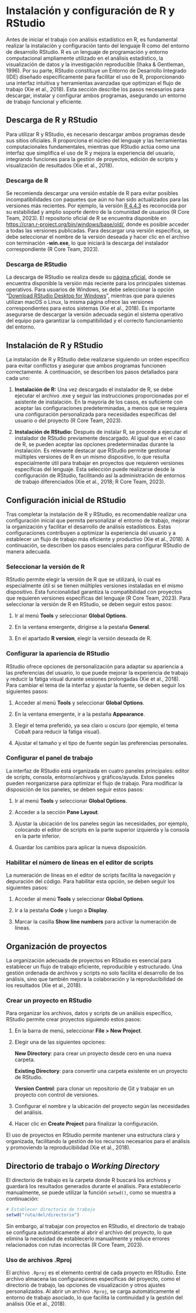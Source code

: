 # Instalación y configuración de R y RStudio

Antes de iniciar el trabajo con análisis estadístico en R, es fundamental realizar la instalación y configuración tanto del lenguaje R como del entorno de desarrollo RStudio. R es un lenguaje de programación y entorno computacional ampliamente utilizado en el análisis estadístico, la visualización de datos y la investigación reproducible (Ihaka & Gentleman, 1996). Por su parte, RStudio constituye un Entorno de Desarrollo Integrado (IDE) diseñado específicamente para facilitar el uso de R, proporcionando una interfaz intuitiva y herramientas avanzadas que optimizan el flujo de trabajo (Xie et al., 2018). Esta sección describe los pasos necesarios para descargar, instalar y configurar ambos programas, asegurando un entorno de trabajo funcional y eficiente.

## Descarga de R y RStudio

Para utilizar R y RStudio, es necesario descargar ambos programas desde sus sitios oficiales. R proporciona el núcleo del lenguaje y las herramientas computacionales fundamentales, mientras que RStudio actúa como una interfaz que simplifica el uso de R y mejora la experiencia del usuario, integrando funciones para la gestión de proyectos, edición de scripts y visualización de resultados (Xie et al., 2018).

### Descarga de R

Se recomienda descargar una versión estable de R para evitar posibles incompatibilidades con paquetes que aún no han sido actualizados para las versiones más recientes. Por ejemplo, la versión [R 4.4.3](https://cran.r-project.org/bin/windows/base/old/4.4.3/R-4.4.3-win.exe) es reconocida por su estabilidad y amplio soporte dentro de la comunidad de usuarios (R Core Team, 2023). El repositorio oficial de R se encuentra disponible en <https://cran.r-project.org/bin/windows/base/old/>, donde es posible acceder a todas las versiones publicadas. Para descargar una versión específica, se debe seleccionar el nombre de la versión deseada y hacer clic en el archivo con terminación -**win.exe**, lo que iniciará la descarga del instalador correspondiente (R Core Team, 2023).

### Descarga de RStudio

La descarga de RStudio se realiza desde su [página oficial](https://posit.co/download/rstudio-desktop/), donde se encuentra disponible la versión más reciente para los principales sistemas operativos. Para usuarios de Windows, se debe seleccionar la opción “[Download RStudio Desktop for Windows](https://download1.rstudio.org/electron/windows/RStudio-2025.05.0-496.exe)”, mientras que para quienes utilizan macOS o Linux, la misma página ofrece las versiones correspondientes para estos sistemas (Xie et al., 2018). Es importante asegurarse de descargar la versión adecuada según el sistema operativo del equipo para garantizar la compatibilidad y el correcto funcionamiento del entorno.

## Instalación de R y RStudio

La instalación de R y RStudio debe realizarse siguiendo un orden específico para evitar conflictos y asegurar que ambos programas funcionen correctamente. A continuación, se describen los pasos detallados para cada uno:

1.  **Instalación de R:** Una vez descargado el instalador de R, se debe ejecutar el archivo .exe y seguir las instrucciones proporcionadas por el asistente de instalación. En la mayoría de los casos, es suficiente con aceptar las configuraciones predeterminadas, a menos que se requiera una configuración personalizada para necesidades específicas del usuario o del proyecto (R Core Team, 2023).

2.  **Instalación de RStudio:** Después de instalar R, se procede a ejecutar el instalador de RStudio previamente descargado. Al igual que en el caso de R, se pueden aceptar las opciones predeterminadas durante la instalación. Es relevante destacar que RStudio permite gestionar múltiples versiones de R en un mismo dispositivo, lo que resulta especialmente útil para trabajar en proyectos que requieren versiones específicas del lenguaje. Esta selección puede realizarse desde la configuración de RStudio, facilitando así la administración de entornos de trabajo diferenciados (Xie et al., 2018; R Core Team, 2023).

## Configuración inicial de RStudio

Tras completar la instalación de R y RStudio, es recomendable realizar una configuración inicial que permita personalizar el entorno de trabajo, mejorar la organización y facilitar el desarrollo de análisis estadísticos. Estas configuraciones contribuyen a optimizar la experiencia del usuario y a establecer un flujo de trabajo más eficiente y productivo (Xie et al., 2018). A continuación, se describen los pasos esenciales para configurar RStudio de manera adecuada.

### Seleccionar la versión de R

RStudio permite elegir la versión de R que se utilizará, lo cual es especialmente útil si se tienen múltiples versiones instaladas en el mismo dispositivo. Esta funcionalidad garantiza la compatibilidad con proyectos que requieren versiones específicas del lenguaje (R Core Team, 2023). Para seleccionar la versión de R en RStudio, se deben seguir estos pasos:

1.  Ir al menú **Tools** y seleccionar **Global Options**.

2.  En la ventana emergente, dirigirse a la pestaña **General**.

3.  En el apartado **R version**, elegir la versión deseada de R.

### Configurar la apariencia de RStudio

RStudio ofrece opciones de personalización para adaptar su apariencia a las preferencias del usuario, lo que puede mejorar la experiencia de trabajo y reducir la fatiga visual durante sesiones prolongadas (Xie et al., 2018). Para cambiar el tema de la interfaz y ajustar la fuente, se deben seguir los siguientes pasos:

1.  Acceder al menú **Tools** y seleccionar **Global Options**.

2.  En la ventana emergente, ir a la pestaña **Appearance**.

3.  Elegir el tema preferido, ya sea claro u oscuro (por ejemplo, el tema Cobalt para reducir la fatiga visual).

4.  Ajustar el tamaño y el tipo de fuente según las preferencias personales.

### Configurar el panel de trabajo

La interfaz de RStudio está organizada en cuatro paneles principales: editor de scripts, consola, entorno/archivos y gráficos/ayuda. Estos paneles pueden reorganizarse para optimizar el flujo de trabajo. Para modificar la disposición de los paneles, se deben seguir estos pasos:

1.  Ir al menú **Tools** y seleccionar **Global Options**.

2.  Acceder a la sección **Pane Layout**.

3.  Ajustar la ubicación de los paneles según las necesidades, por ejemplo, colocando el editor de scripts en la parte superior izquierda y la consola en la parte inferior.

4.  Guardar los cambios para aplicar la nueva disposición.

### Habilitar el número de líneas en el editor de scripts

La numeración de líneas en el editor de scripts facilita la navegación y depuración del código. Para habilitar esta opción, se deben seguir los siguientes pasos:

1.  Acceder al menú **Tools** y seleccionar **Global Options**.

2.  Ir a la pestaña **Code** y luego a **Display**.

3.  Marcar la casilla **Show line numbers** para activar la numeración de líneas.

## Organización de proyectos

La organización adecuada de proyectos en RStudio es esencial para establecer un flujo de trabajo eficiente, reproducible y estructurado. Una gestión ordenada de archivos y scripts no solo facilita el desarrollo de los análisis, sino que también mejora la colaboración y la reproducibilidad de los resultados (Xie et al., 2018).

### Crear un proyecto en RStudio

Para organizar los archivos, datos y scripts de un análisis específico, RStudio permite crear proyectos siguiendo estos pasos:

1.  En la barra de menú, seleccionar **File \> New Project**.

2.  Elegir una de las siguientes opciones:

    **New Directory**: para crear un proyecto desde cero en una nueva carpeta.

    **Existing Directory**: para convertir una carpeta existente en un proyecto de RStudio.

    **Version Control**: para clonar un repositorio de Git y trabajar en un proyecto con control de versiones.

3.  Configurar el nombre y la ubicación del proyecto según las necesidades del análisis.

4.  Hacer clic en **Create Project** para finalizar la configuración.

El uso de proyectos en RStudio permite mantener una estructura clara y organizada, facilitando la gestión de los recursos necesarios para el análisis y promoviendo la reproducibilidad (Xie et al., 2018).

## Directorio de trabajo o *Working Directory*

El directorio de trabajo es la carpeta donde R buscará los archivos y guardará los resultados generados durante el análisis. Para establecerlo manualmente, se puede utilizar la función `setwd()`, como se muestra a continuación:

```r
# Establecer directorio de trabajo
setwd("ruta/del/directorio")

```

Sin embargo, al trabajar con proyectos en RStudio, el directorio de trabajo se configura automáticamente al abrir el archivo del proyecto, lo que elimina la necesidad de establecerlo manualmente y reduce errores relacionados con rutas incorrectas (R Core Team, 2023).

### Uso de archivos .Rproj

El archivo `.Rproj` es el elemento central de cada proyecto en RStudio. Este archivo almacena las configuraciones específicas del proyecto, como el directorio de trabajo, las opciones de visualización y otros ajustes personalizados. Al abrir un archivo `.Rproj`, se carga automáticamente el entorno de trabajo asociado, lo que facilita la continuidad y la gestión del análisis (Xie et al., 2018).
